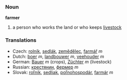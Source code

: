 ===Noun===
'''farmer'''

#a person who works the land or who keeps [[livestock]]

=== Translations ===

*Czech: [[rolník]], [[sedlák]], [[zemědělec]], [[farmář]]  ''m''
*Dutch:  [[boer]] ''m'', [[landbouwer]] ''m'', [[veehouder]] ''m''
*German: [[Bauer]] ''m'' (crops), [[Züchter]] ''m'' (livestock)
*Russian: [[крeстянин]],  [[фeрмeр]]  ''m''
*Slovak: [[roľník]], [[sedliak]], [[poľnohospodár]], [[farmár]]  ''m''